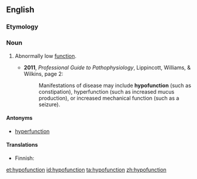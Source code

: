==English==

===Etymology===
{{prefix|hypo|function}}

===Noun===
{{en-noun}}

# {{context|medicine|lang=en}} Abnormally low [[function]].
#* '''2011''', ''Professional Guide to Pathophysiology'', Lippincott, Williams, & Wilkins, page 2:
#*: Manifestations of disease may include '''hypofunction''' (such as constipation), hyperfunction (such as increased mucus production), or increased mechanical function (such as a seizure).

====Antonyms====
* [[hyperfunction]]

====Translations====
{{trans-top|abnormally low function}}
* Finnish: {{t|fi|vajaatoiminta}}
{{trans-mid}}
{{trans-bottom}}

[[et:hypofunction]]
[[id:hypofunction]]
[[ta:hypofunction]]
[[zh:hypofunction]]